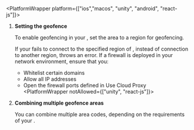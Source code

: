 
<PlatformWrapper platform={["ios","macos", "unity", "android", "react-js"]}>

1. **Setting the geofence**

    To enable geofencing in your <Vpl k="CLIENT" />, set the area to a region for geofencing.

    <SetGeofence />

    If your <Vpl k="CLIENT" /> fails to connect to the specified region of <Vg k="AGORA_BACKEND" />, instead of connection to another <Vg k="AGORA_BACKEND" /> region, <Vpd k="SDK" /> throws an error. If a firewall is deployed in your network environment, ensure that you:

    * Whitelist certain domains
    * Allow all IP addresses
    * Open the firewall ports defined in <Link to= "../reference/cloud-proxy-allowed-ips">Use Cloud Proxy</Link>
<PlatformWrapper notAllowed={["unity", "react-js"]}>
2. **Combining multiple geofence areas**

    You can combine multiple area codes, depending on the requirements of your <Vpl k="CLIENT" />.

    <CombineGeofence />
</PlatformWrapper>
</PlatformWrapper>